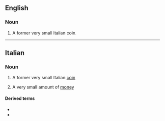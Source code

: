 ==English==

===Noun===
{{en-noun|s|quattrini}}

# {{lb|en|historical}} A former very small Italian coin.

----

==Italian==

===Noun===
{{it-noun|m}}

# {{lb|it|historical|numismatics}} A former very small Italian [[coin]]
# {{lb|it|by extension}} A very small amount of [[money]]

====Derived terms====
* {{l|it|rinquattrinare}}
* {{l|it|squattrinato}}